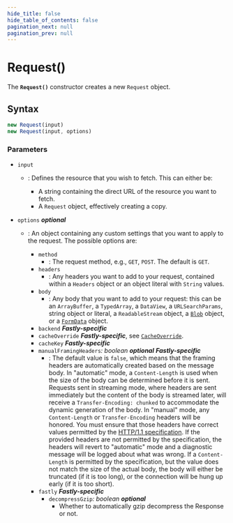 ```yaml
---
hide_title: false
hide_table_of_contents: false
pagination_next: null
pagination_prev: null
---
```

# Request()

The **`Request()`** constructor creates a new
`Request` object.

## Syntax

```js
new Request(input)
new Request(input, options)
```

### Parameters

- `input`

  - : Defines the resource that you wish to fetch. This can either be:

    - A string containing the direct URL of the resource you want to
      fetch.
    - A `Request` object, effectively creating a copy.

- `options` _**optional**_

  - : An object containing any custom settings that you want to apply to the
    request. The possible options are:

    - `method`
      - : The request method, e.g., `GET`, `POST`. The default is `GET`.
    - `headers`
      - : Any headers you want to add to your request, contained
        within a `Headers` object or an object literal with `String` values.
    - `body`
      - : Any body that you want to add to your request: this can be an `ArrayBuffer`, a `TypedArray`, a `DataView`, a `URLSearchParams`, string object or literal, a `ReadableStream` object, a [`Blob`](../../globals/Blob/Blob.mdx) object, or a [`FormData`](../../globals/FormData/FormData.mdx) object.
    - `backend` _**Fastly-specific**_
    - `cacheOverride` _**Fastly-specific**_, see [`CacheOverride`](../../fastly:cache-override/CacheOverride/CacheOverride.mdx).
    - `cacheKey` _**Fastly-specific**_
    - `manualFramingHeaders`_: boolean_ _**optional**_ _**Fastly-specific**_
      - : The default value is `false`, which means that the framing headers are automatically created based on the message body.
        In "automatic" mode, a `Content-Length` is used when the size of the body can be determined before it is sent.
        Requests sent in streaming mode, where headers are sent immediately but the content of the body is streamed later, will receive a `Transfer-Encoding: chunked` to accommodate the dynamic generation of the body.
        In "manual" mode, any `Content-Length` or `Transfer-Encoding` headers will be honored.
        You must ensure that those headers have correct values permitted by the [HTTP/1.1 specification](https://datatracker.ietf.org/doc/html/rfc7230#section-3.3.1).
        If the provided headers are not permitted by the specification, the headers will revert to "automatic" mode and a diagnostic message will be logged about what was wrong.
        If a `Content-Length` is permitted by the specification, but the value does not match the size of the actual body, the body will either be truncated (if it is too long), or the connection will be hung up early (if it is too short).
    - `fastly` _**Fastly-specific**_
      - `decompressGzip`_: boolean_ _**optional**_
        - Whether to automatically gzip decompress the Response or not.